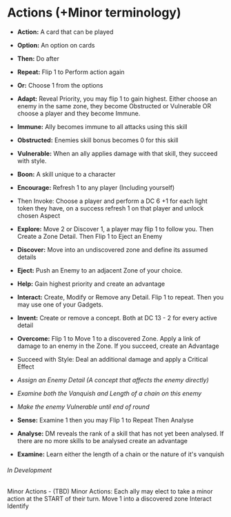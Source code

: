# Actions (+Minor terminology)

-   **Action:** A card that can be played
-   **Option:** An option on cards
-   **Then:** Do after
-   **Repeat:** Flip 1 to Perform action again
-   **Or:** Choose 1 from the options

-   **Adapt:** Reveal Priority, you may flip 1 to gain highest. Either choose an enemy in the same zone, they become Obstructed or Vulnerable OR choose a player and they become Immune.
-   **Immune:** Ally becomes immune to all attacks using this skill
-   **Obstructed:** Enemies skill bonus becomes 0 for this skill
-   **Vulnerable:** When an ally applies damage with that skill, they succeed with style.
-   **Boon:** A skill unique to a character
-   **Encourage:** Refresh 1 to any player (Including yourself)
-   Then Invoke: Choose a player and perform a DC 6 +1 for each light token they have, on a success refresh 1 on that player and unlock chosen Aspect
-   **Explore:** Move 2 or Discover 1, a player may flip 1 to follow you. Then Create a Zone Detail. Then Flip 1 to Eject an Enemy
-   **Discover:** Move into an undiscovered zone and define its assumed details
-   **Eject:** Push an Enemy to an adjacent Zone of your choice.
-   **Help:** Gain highest priority and create an advantage
-   **Interact:** Create, Modify or Remove any Detail. Flip 1 to repeat. Then you may use one of your Gadgets.
-   **Invent:** Create or remove a concept. Both at DC 13 - 2 for every active detail
-   **Overcome:** Flip 1 to Move 1 to a discovered Zone. Apply a link of damage to an enemy in the Zone. If you succeed, create an Advantage
-   Succeed with Style: Deal an additional damage and apply a Critical Effect
-   _Assign an Enemy Detail (A concept that affects the enemy directly)_
-   _Examine both the Vanquish and Length of a chain on this enemy_
-   _Make the enemy Vulnerable until end of round_
-   **Sense:** Examine 1 then you may Flip 1 to Repeat Then Analyse
-   **Analyse:** DM reveals the rank of a skill that has not yet been analysed. If there are no more skills to be analysed create an advantage
-   **Examine:** Learn either the length of a chain or the nature of it's vanquish

###### In Development

Minor Actions - (TBD)
Minor Actions: Each ally may elect to take a minor action at the START of their turn.
Move 1 into a discovered zone
Interact
Identify

